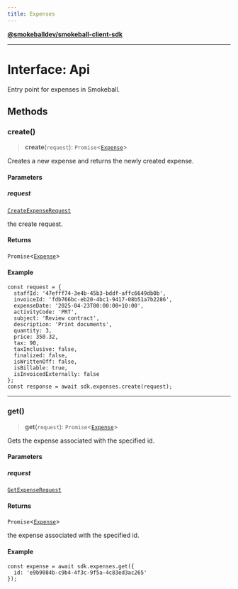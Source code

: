 ```yaml
---
title: Expenses
---
```

[**@smokeballdev/smokeball-client-sdk**](./../../../../README)

***

# Interface: Api

Entry point for expenses in Smokeball.

## Methods

### create()

> **create**(`request`): `Promise`\<[`Expense`](./Expense)\>

Creates a new expense and returns the newly created expense.

#### Parameters

##### request

[`CreateExpenseRequest`](./CreateExpenseRequest)

the create request.

#### Returns

`Promise`\<[`Expense`](./Expense)\>

#### Example

```
const request = {
  staffId: '47efff74-3e4b-45b3-bddf-affc6649db0b',
  invoiceId: 'fdb766bc-eb20-4bc1-9417-08b51a7b2286',
  expenseDate: '2025-04-23T00:00:00+10:00',
  activityCode: 'PRT',
  subject: 'Review contract',
  description: 'Print documents',
  quantity: 3,
  price: 350.32,
  tax: 90,
  taxInclusive: false,
  finalized: false,
  isWrittenOff: false,
  isBillable: true,
  isInvoicedExternally: false
};
const response = await sdk.expenses.create(request);
```

***

### get()

> **get**(`request`): `Promise`\<[`Expense`](./Expense)\>

Gets the expense associated with the specified id.

#### Parameters

##### request

[`GetExpenseRequest`](./GetExpenseRequest)

#### Returns

`Promise`\<[`Expense`](./Expense)\>

the expense associated with the specified id.

#### Example

```
const expense = await sdk.expenses.get({
  id: 'e9b9084b-c9b4-4f3c-9f5a-4c83ed3ac265'
});
```
